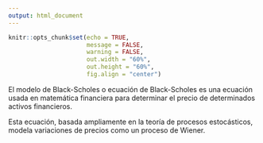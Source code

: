 ```yaml
---
output: html_document
---
```


<div class="my-post-main-container">

<!-- ################  CONFIGURACIONES ###################### -->

```r
knitr::opts_chunk$set(echo = TRUE,
                      message = FALSE,
                      warning = FALSE,
                      out.width = "60%",
                      out.height = "60%",
                      fig.align = "center")

```

El modelo de Black-Scholes o ecuación de Black-Scholes es una ecuación usada en matemática financiera para determinar el precio de determinados activos financieros. 

Esta ecuación, basada ampliamente en la teoría de procesos estocásticos, modela variaciones de precios como un proceso de Wiener.


</div>